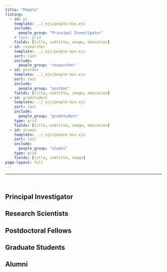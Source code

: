 ```yaml
---
title: "People"
listing:
  - id: pi
    template: ../_ejs/people-box.ejs
    include: 
      people_group: "Principal Investigator"
    # type: grid
    fields: [title, subtitle, image, education]
  - id: researcher
    template: ../_ejs/people-box.ejs
    sort: last
    include: 
      people_group: "researcher"
  - id: postdoc
    template: ../_ejs/people-box.ejs
    sort: last
    include: 
      people_group: "postdoc"
    fields: [title, subtitle, image, education]
  - id: gradstudent
    template: ../_ejs/people-box.ejs
    sort: last
    include: 
      people_group: "gradstudent"
    type: grid
    fields: [title, subtitle, image, education]
  - id: alumni
    template: ../_ejs/people-box.ejs
    sort: last
    include: 
      people_group: "alumni"
    type: grid
    fields: [title, subtitle, image]
page-layout: full
---
```


<hr>

<br>

## Principal Investigator

::: {#pi}
:::

## Research Scientists

::: {#researcher}
:::

## Postdoctoral Fellows

::: {#postdoc}
:::

## Graduate Students

::: {#gradstudent}
:::


## Alumni
::: {#alumni}
:::

